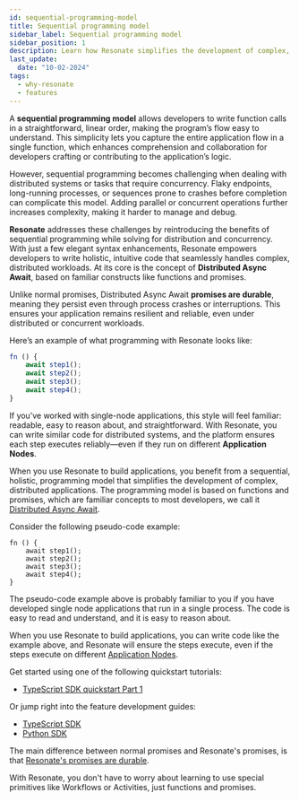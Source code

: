 ```yaml
---
id: sequential-programming-model
title: Sequential programming model
sidebar_label: Sequential programming model
sidebar_position: 1
description: Learn how Resonate simplifies the development of complex, distributed applications.
last_update:
  date: "10-02-2024"
tags:
  - why-resonate
  - features
---
```


A **sequential programming model** allows developers to write function calls in a straightforward, linear order, making the program’s flow easy to understand.
This simplicity lets you capture the entire application flow in a single function, which enhances comprehension and collaboration for developers crafting or contributing to the application’s logic.

However, sequential programming becomes challenging when dealing with distributed systems or tasks that require concurrency.
Flaky endpoints, long-running processes, or sequences prone to crashes before completion can complicate this model.
Adding parallel or concurrent operations further increases complexity, making it harder to manage and debug.

**Resonate** addresses these challenges by reintroducing the benefits of sequential programming while solving for distribution and concurrency. With just a few elegant syntax enhancements, Resonate empowers developers to write holistic, intuitive code that seamlessly handles complex, distributed workloads.
At its core is the concept of **Distributed Async Await**, based on familiar constructs like functions and promises.

Unlike normal promises, Distributed Async Await **promises are durable**, meaning they persist even through process crashes or interruptions. This ensures your application remains resilient and reliable, even under distributed or concurrent workloads.

Here’s an example of what programming with Resonate looks like:

```jsx
fn () {
    await step1();
    await step2();
    await step3();
    await step4();
}
```

If you’ve worked with single-node applications, this style will feel familiar: readable, easy to reason about, and straightforward.
With Resonate, you can write similar code for distributed systems, and the platform ensures each step executes reliably—even if they run on different **Application Nodes**.

When you use Resonate to build applications, you benefit from a sequential, holistic, programming model that simplifies the development of complex, distributed applications.
The programming model is based on functions and promises, which are familiar concepts to most developers, we call it [Distributed Async Await](/concepts/distributed-async-await).

Consider the following pseudo-code example:

```
fn () {
    await step1();
    await step2();
    await step3();
    await step4();
}
```

The pseudo-code example above is probably familiar to you if you have developed single node applications that run in a single process.
The code is easy to read and understand, and it is easy to reason about.

When you use Resonate to build applications, you can write code like the example above, and Resonate will ensure the steps execute, even if the steps execute on different [Application Nodes](/concepts/application-node).

Get started using one of the following quickstart tutorials:

- [TypeScript SDK quickstart Part 1](/get-started/typescript-quickstart/part-1)

Or jump right into the feature development guides:

- [TypeScript SDK](/develop/typescript)
- [Python SDK](/develop/python)

The main difference between normal promises and Resonate's promises, is that [Resonate's promises are durable](/concepts/durable-promise).

With Resonate, you don't have to worry about learning to use special primitives like Workflows or Activities, just functions and promises.
